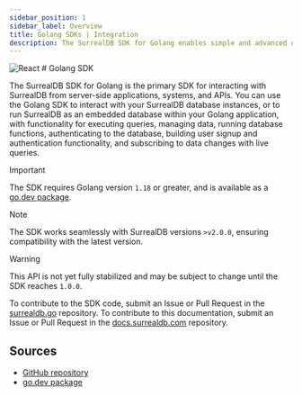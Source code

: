 ```yaml
---
sidebar_position: 1
sidebar_label: Overview
title: Golang SDKs | Integration
description: The SurrealDB SDK for Golang enables simple and advanced querying of a remote or embedded database.
---
```



<div class="flag-title">
	<Image
		alt="React"
		width={42}
		height={42}
		src={{
			light: LightLogo,
			dark: DarkLogo,
		}}
	/>
	# Golang SDK
</div>

The SurrealDB SDK for Golang is the primary SDK for interacting with SurrealDB from server-side applications, systems, and APIs. You can use the Golang SDK to interact with your SurrealDB database instances, or to run SurrealDB as an embedded database within your Golang application, with functionality for executing queries, managing data, running database functions, authenticating to the database, building user signup and authentication functionality, and subscribing to data changes with live queries.

> [!IMPORTANT]
> The SDK requires Golang version `1.18` or greater, and is available as a [go.dev package](https://pkg.go.dev/github.com/surrealdb/surrealdb.go).

> [!NOTE]
> The SDK works seamlessly with SurrealDB versions `>v2.0.0`, ensuring compatibility with the latest version.

> [!WARNING]
> This API is not yet fully stabilized and may be subject to change until the SDK reaches `1.0.0`.

To contribute to the SDK code, submit an Issue or Pull Request in the [surrealdb.go](https://github.com/surrealdb/surrealdb.go) repository. To contribute to this documentation, submit an Issue or Pull Request in the [docs.surrealdb.com](https://github.com/surrealdb/docs.surrealdb.com) repository.

## Sources

- [GitHub repository](https://github.com/surrealdb/surrealdb.go)
- [go.dev package](https://pkg.go.dev/github.com/surrealdb/surrealdb.go)
